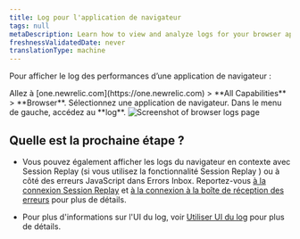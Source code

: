 ```yaml
---
title: Log pour l'application de navigateur
tags: null
metaDescription: Learn how to view and analyze logs for your browser app using New Relic.
freshnessValidatedDate: never
translationType: machine
---
```


Pour afficher le log des performances d’une application de navigateur :

<Steps>
  <Step>
    Allez à <DNT>[one.newrelic.com](https://one.newrelic.com) &gt; **All Capabilities** &gt; **Browser**</DNT>.
  </Step>

  <Step>
    Sélectionnez une application de navigateur.
  </Step>

  <Step>
    Dans le menu de gauche, accédez au **log**.
  </Step>
</Steps>

<img title="Browser logs" alt="Screenshot of browser logs page" src="/images/browser_logs_ui.webp" />

## Quelle est la prochaine étape ?

* Vous pouvez également afficher les logs du navigateur en contexte avec Session Replay (si vous utilisez la fonctionnalité Session Replay ) ou à côté des erreurs JavaScript dans Errors Inbox. Reportez-vous [à la connexion Session Replay](#session-replay-section) et [à la connexion à la boîte de réception des erreurs](#js-errors-section) pour plus de détails.

* Pour plus d&apos;informations sur l&apos;UI du log, voir [Utiliser UI du log](/docs/logs/ui-data/use-logs-ui) pour plus de détails.